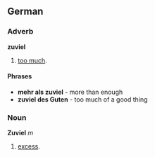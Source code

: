 ==German==
===Adverb===
'''zuviel'''
# [[too much]].

====Phrases====
* '''mehr als zuviel''' - more than enough
* '''zuviel des Guten''' - too much of a good thing

===Noun===
'''Zuviel''' ''m''
# [[excess]].